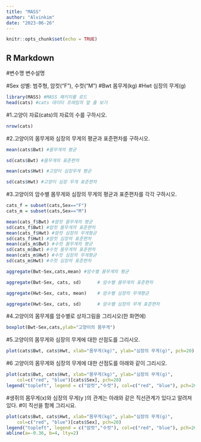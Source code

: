 ```yaml
---
title: "MASS"
author: "Alvinkim"
date: "2023-06-26"
---
```


```r
knitr::opts_chunk$set(echo = TRUE)
```

## R Markdown

#변수명	변수설명

#Sex	성별: 범주형, 암컷(“F”), 수컷(“M”)
#Bwt	몸무게(kg)
#Hwt	심장의 무게(g)

```r
library(MASS) #MASS 패키지를 로드
head(cats) #cats 데이타 프레임의 앞 줄 보기
```
#1.고양이 자료(cats)의 자료의 수를 구하시오.
```r
nrow(cats)
```
#2.고양이의 몸무게와 심장의 무게의 평균과 표준편차를 구하시오.
```r
mean(cats$Bwt) #몸무게의 평균
```
```r
sd(cats$Bwt) #몸무게의 표준편차
```
```r
mean(cats$Hwt) #고양이 심장무게 평균
```
```r
sd(cats$Hwt) #고양이 심장 무개 표준편차
```
#3.고양이의 암수별 몸무게와 심장의 무게의 평균과 표준편차를 각각 구하시오.

```r
cats_f = subset(cats,Sex=="F")
cats_m = subset(cats,Sex=="M")

mean(cats_f$Bwt) #암컷 몸무게의 평균
sd(cats_f$Bwt) #암컷 몸무게의 표준편차
mean(cats_f$Hwt) #암컷 심장의 무게평균
sd(cats_f$Hwt) #암컷 심장의 표준편차
mean(cats_m$Bwt) #수컷 몸무게의 평균
sd(cats_m$Bwt) #수컷 몸무게의 표준편차
mean(cats_m$Hwt) #수컷 심장의 무게평균
sd(cats_m$Hwt) #수컷 심장의 표준편차

```
```r
aggregate(Bwt~Sex,cats,mean) #암수별 몸무게의 평균
```
```r
aggregate(Bwt~Sex, cats, sd)      # 암수별 몸무게의 표준편차
```

```r
aggregate(Hwt~Sex, cats, mean)    # 암수별 심장의 무게평균
```
```r
aggregate(Hwt~Sex, cats, sd)      # 암수별 심장의 무게 표준편차
```

#4.고양이의 몸무게를 암수별로 상자그림을 그리시오(한 화면에)

```r
boxplot(Bwt~Sex,cats,ylab="고양이의 몸무게")
```
#5.고양이의 몸무게와 심장의 무게에 대한 산점도를 그리시오.
```r
plot(cats$Bwt, cats$Hwt, xlab="몸무게(kg)", ylab="심장의 무게(g)", pch=20)
```




#6 고양이의 몸무게와 심장의 무게에 대한 산점도를 아래와 같이 그리시오.

```r
plot(cats$Bwt, cats$Hwt, xlab="몸무게(kg)", ylab="심장의 무게(g)", 
    col=c("red", "blue")[cats$Sex], pch=20)
legend("topleft", legend = c("암컷","수컷"), col=c("red", "blue"), pch=20)
```

#생쥐의 몸무게(x)와 심장의 무게(y )의 관계는 아래와 같은 직선관계가 있다고 알려져 있다. 
#이 직선을 함께 그리시요.
```r
plot(cats$Bwt, cats$Hwt, xlab="몸무게(kg)", ylab="심장의 무게(g)", 
    col=c("red", "blue")[cats$Sex], pch=20)
legend("topleft", legend = c("암컷","수컷"), col=c("red", "blue"), pch=20)
abline(a=-0.36, b=4, lty=2)
```









